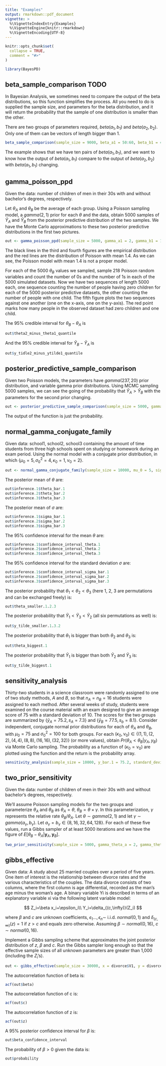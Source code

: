 ```yaml
---
title: "Examples"
output: rmarkdown::pdf_document
vignette: >
  %\VignetteIndexEntry{Examples} 
  %\VignetteEngine{knitr::rmarkdown} 
  %\VignetteEncoding{UTF-8}
---
```


```r
knitr::opts_chunk$set(
  collapse = TRUE,
  comment = "#>"
)
```

```r
library(BayesPD)
```

## beta_sample_comparison TODO

In Bayesian Analysis, we sometimes need to compare the output of the beta distributions, so this function simplifies the process. All you need to do is supplied the sample size, and parameters for the beta distribution, and it will return the probability that the sample of one distribution is smaller than the other.

There are two groups of parameters required, $beta(a_1,b_1)$ and $beta(a_2,b_2)$. Only one of them can be vectors of length bigger than 1.

```r
beta_sample_comparison(sample_size = 9000, beta_a1 = 50:60, beta_b1 = 40:50, beta_a2 = 31, beta_b2 = 21, plot = TRUE)
```

The example shows that we have ten pairs of $beta(a_1,b_1)$, and we want to know how the output of $beta(a_1,b_1)$ compare to the output of $beta(a_2,b_2)$ with $beta(a_1,b_1)$ changing.

## gamma_poisson_ppd

Given the data: number of children of men in their $30$s with and without bachelor's degrees, respectively. 

Let $\theta_A$ and $\theta_B$ be the average of each group. Using a Poisson sampling model, a $gamma(2, 1)$ prior for each $\theta$ and the data, obtain $5000$ samples of $\tilde{Y}_A$ and $\tilde{Y}_B$ from the posterior predictive distribution of the two samples. We have the Monte Carlo approximations to these two posterior predictive distributions in the first two pictures.

```r
out <- gamma_poisson_ppd(sample_size = 5000, gamma_a1 = 2, gamma_b1 = 1, y1 = menchild30bach, gamma_a2 = 2, gamma_b2 = 1, y2 = menchild30nobach, confidence_interval = c(0.025, 0.975), using_MCMC = TRUE, poisson_fitting_mean = 1.4)
```

The black lines in the third and fourth figures are the empirical distribution and the red lines are the distribution of Poisson with mean 1.4. As we can see, the Poisson model with mean 1.4 is not a proper model.

For each of the 5000 $\theta_B$ values we sampled, sample $218$ Poisson random variables and count the number of $0$s and the number of $1$s in each of the $5000$ simulated datasets. Now we have two sequences of length $5000$ each, one sequence counting the number of people having zero children for each of the $5000$ posterior predictive datasets, the other counting the number of people with one child. The fifth figure plots the two sequences against one another (one on the x-axis, one on the y-axis). The red point marks how many people in the observed dataset had zero children and one child.

The 95% credible interval for $\theta_B-\theta_A$ is

```r
out$theta2_minus_theta1_quantile
```

And the 95% credible interval for $\tilde{Y}_B-\tilde{Y}_A$ is

```r
out$y_tidle2_minus_ytilde1_quantile
```

## posterior_predictive_sample_comparison

Given two Poisson models, the parameters have $gamma(237,20)$ prior distribution, and variable gamma prior distributions. Using MCMC sampling $5000$ samples, we can see the going of the probability that $\tilde{Y}_A>\tilde{Y}_B$ with the parameters for the second prior changing.

```r
out <- posterior_predictive_sample_comparison(sample_size = 5000, gamma_a1 = 237, gamma_b1 = 20, gamma_a2 = 12*(1:100)+113, gamma_b2 = 13+(1:100), tildeya_smaller_than_tildeyb = FALSE, plot = TRUE)
```

The output of the function is just the probability.

## normal_gamma_conjugate_family

Given data: school1, school2, school3 containing the amount of time students from three high schools spent on studying or homework during an exam period. Using the normal model with a conjugate prior distribution, in which $\{\mu_0 = 5, \sigma_0^2 = 4, \kappa_0 = 1, \nu_0 = 2\}$.

```r
out <- normal_gamma_conjugate_family(sample_size = 10000, mu_0 = 5, sigma_0_sequare = 4, kappa_0 = 1, nu_0 = 2, y.1 = school1, y.2 = school2, y.3 = school3, confidence_interval = c(0.025, 0.975))
```

The posterior mean of $\theta$ are: 

```r
out$inference.1$theta_bar.1
out$inference.2$theta_bar.2
out$inference.3$theta_bar.3
```

The posterior mean of $\sigma$ are:

```r
out$inference.1$sigma_bar.1
out$inference.2$sigma_bar.2
out$inference.3$sigma_bar.3
```

The 95% confidence interval for the mean $\theta$ are:

```r
out$inference.1$confidence_interval_theta.1
out$inference.2$confidence_interval_theta.2
out$inference.3$confidence_interval_theta.3
```

The 95% confidence interval for the standard deviation $\sigma$ are:

```r
out$inference.1$confidence_interval_sigma_bar.1
out$inference.2$confidence_interval_sigma_bar.2
out$inference.3$confidence_interval_sigma_bar.3
```

The posterior probability that $\theta_1<\theta_2<\theta_3$ (here 1, 2, 3 are permutations and can be exchanged freely) is:

```r
out$theta_smaller.1.2.3
```

The posterior probability that $\tilde{Y}_1<\tilde{Y}_3<\tilde{Y}_2$ (all six permutations as well) is:

```r
out$y_tilde_smaller.1.3.2
```

The posterior probability that $\theta_1$ is bigger than both $\theta_2$ and $\theta_3$ is:

```r
out$theta_biggest.1
```

The posterior probability that $\tilde{Y}_1$ is bigger than both $\tilde{Y}_2$ and $\tilde{Y}_3$ is:

```r
out$y_tilde_biggest.1
```

## sensitivity_analysis

Thirty-two students in a science classroom were randomly assigned to one of two study methods, $A$ and $B$, so that $n_A = n_B = 16$ students were assigned to each method. After several weeks of study, students were examined on the course material with an exam designed to give an average score of $75$ with a standard deviation of $10$. The scores for the two groups are summarized by $\{\bar{y}_A = 75.2, s_A = 7.3\}$ and $\{\bar{y}_B = 77.5, s_b = 8.1\}$. Consider independent, conjugate normal prior distributions for each of $\theta_A$ and $\theta_B$, with $\mu_0 = 75$ and $\sigma_0^2 = 100$ for both groups. For each $(\kappa_0, \nu_0) \in \{(1,1),(2,2),(4,4),(8,8),(16,16),(32,32)\}$ (or more values), obtain $Pr(\theta_A < \theta_B\vert y_A, y_B)$ via Monte Carlo sampling. The probability as a function of $(\kappa_0 = \nu_0)$ are plotted using the function and the return is the probability array.

```r
sensitivity_analysis(sample_size = 10000, y_bar.1 = 75.2, standard_deviation.1 = 7.3, y_bar.2 = 77.5, standard_deviation.2 = 8.1, mu_0 = 75, sigma_0_square = 100, n = 16, kappa_0 = c(1,2,4,8,16,32), nu_0 = c(1,2,4,8,16,32))
```

## two_prior_sensitivity

Given the data: number of children of men in their $30$s with and without bachelor's degrees, respectively. 

We'll assume Poisson sampling models for the two groups and parameterize $\theta_A$ and $\theta_B$ as $\theta_A = \theta$, $\theta_B = \theta\times\gamma$. In this parameterization, $\gamma$ represents the relative rate $\theta_B/\theta_A$. Let $\theta\sim gamma(2, 1)$ and let $\gamma\sim gamma(a_\gamma, b_\gamma)$. Let $a_\gamma = b_\gamma \in \{8, 16, 32, 64, 128\}$. For each of these five values, run a Gibbs sampler of at least $5000$ iterations and we have the figure of $E[\theta_B-\theta_A\vert \boldsymbol{y}_A, \boldsymbol{y}_B]$.

```r
two_prior_sensitivity(sample_size = 5000, gamma_theta_a = 2, gamma_theta_b = 1, y.1 = menchild30bach, y.2 = menchild30nobach, gamma_gamma_a = 2^(seq(3, 7)), gamma_gamma_b = 2^(seq(3, 7)))
```

## gibbs_effective

Given data: A study about 25 married couples over a period of five years. One item of interest is the relationship between divorce rates and the various characteristics of the couples. The data divorce consists of two columns, where the first column is age differential, recorded as the man’s age minus the woman’s age. A binary variable Yi is described in terms of an explanatory variable xi via the following latent variable model:

$$
Z_i=\beta x_i+\epsilon_i\\
Y_i=\delta_{(c,\infty)}(Z_i)
$$

where $\beta$ and $c$ are unknown coefficients, $\epsilon_1\ldots,\epsilon_n\sim$ i.i.d. $normal(0, 1)$ and $\delta_{(c,\infty)}(z) = 1$ if $z > c$ and equals zero otherwise. Assuming $\beta\sim normal(0, 16)$, $c \sim normal(0, 16)$.

Implement a Gibbs sampling scheme that approximates the joint posterior distribution of $z$, $\beta$ and $c$. Run the Gibbs sampler long enough so that the effective sample sizes of all unknown parameters are greater than 1,000 (including the $Z_i$'s). 

```r
out <- gibbs_effective(sample_size = 30000, x = divorce$V1, y = divorce$V2, tau_beta_square = 16, tau_c_square = 16)
```

The autocorrelation function of beta is:

```r
acf(out$beta)
```

The autocorrelation function of c is:

```r
acf(out$c)
```

The autocorrelation function of z is:

```r
acf(out$z)
```

A 95% posterior confidence interval for $\beta$ is:

```r
out$beta_confidence_interval
```

The probability of $\beta>0$ given the data is:

```r
out$probability
```
